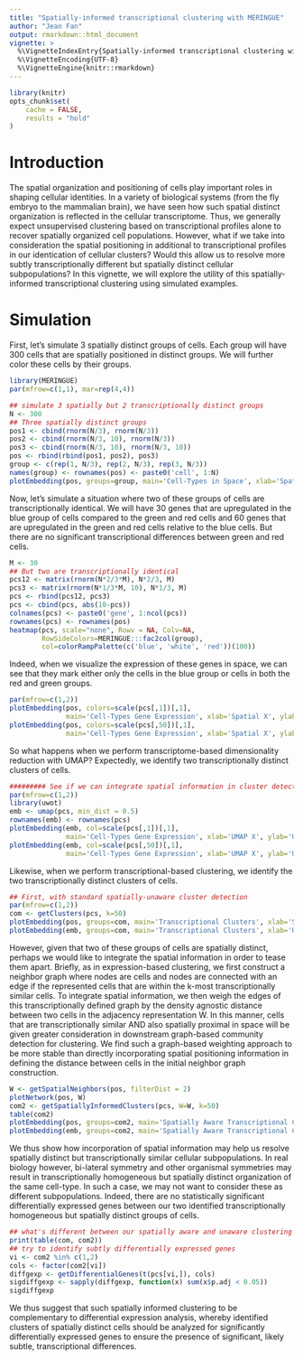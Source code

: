 ```yaml
---
title: "Spatially-informed transcriptional clustering with MERINGUE"
author: "Jean Fan"
output: rmarkdown::html_document
vignette: >
  %\VignetteIndexEntry{Spatially-informed transcriptional clustering with MERINGUE}
  %\VignetteEncoding{UTF-8}
  %\VignetteEngine{knitr::rmarkdown}
---
```


```r
library(knitr)
opts_chunk$set(
    cache = FALSE, 
    results = "hold"
)
```

# Introduction

The spatial organization and positioning of cells play important roles in shaping cellular identities. In a variety of biological systems (from the fly embryo to the mammalian brain), we have seen how such spatial distinct organization is reflected in the cellular transcriptome. Thus, we generally expect unsupervised clustering based on transcriptional profiles alone to recover spatially organized cell populations. However, what if we take into consideration the spatial positioning in additional to transcriptional profiles in our identication of cellular clusters? Would this allow us to resolve more subtly transcriptionally different but spatially distinct cellular subpopulations? In this vignette, we will explore the utility of this spatially-informed transcriptional clustering using simulated examples. 

# Simulation

First, let's simulate 3 spatially distinct groups of cells. Each group will have 300 cells that are spatially positioned in distinct groups. We will further color these cells by their groups. 

```r
library(MERINGUE)
par(mfrow=c(1,1), mar=rep(4,4))

## simulate 3 spatially but 2 transcriptionally distinct groups
N <- 300
## Three spatially distinct groups
pos1 <- cbind(rnorm(N/3), rnorm(N/3))
pos2 <- cbind(rnorm(N/3, 10), rnorm(N/3))
pos3 <- cbind(rnorm(N/3, 10), rnorm(N/3, 10))
pos <- rbind(rbind(pos1, pos2), pos3)
group <- c(rep(1, N/3), rep(2, N/3), rep(3, N/3))
names(group) <- rownames(pos) <- paste0('cell', 1:N)
plotEmbedding(pos, groups=group, main='Cell-Types in Space', xlab='Spatial X', ylab='Spatial Y')
```
Now, let's simulate a situation where two of these groups of cells are transcriptionally identical. We will have 30 genes that are upregulated in the blue group of cells compared to the green and red cells and 60 genes that are upregulated in the green and red cells relative to the blue cells. But there are no significant transcriptional differences between green and red cells. 

```r
M <- 30
## But two are transcriptionally identical
pcs12 <- matrix(rnorm(N*2/3*M), N*2/3, M)
pcs3 <- matrix(rnorm(N*1/3*M, 10), N*1/3, M)
pcs <- rbind(pcs12, pcs3)
pcs <- cbind(pcs, abs(10-pcs))
colnames(pcs) <- paste0('gene', 1:ncol(pcs))
rownames(pcs) <- rownames(pos)
heatmap(pcs, scale="none", Rowv = NA, Colv=NA,
        RowSideColors=MERINGUE:::fac2col(group),
        col=colorRampPalette(c('blue', 'white', 'red'))(100))
```

Indeed, when we visualize the expression of these genes in space, we can see that they mark either only the cells in the blue group or cells in both the red and green groups.

```r
par(mfrow=c(1,2))
plotEmbedding(pos, colors=scale(pcs[,1])[,1],
              main='Cell-Types Gene Expression', xlab='Spatial X', ylab='Spatial Y')
plotEmbedding(pos, colors=scale(pcs[,50])[,1],
              main='Cell-Types Gene Expression', xlab='Spatial X', ylab='Spatial Y')
```

So what happens when we perform transcriptome-based dimensionality reduction with UMAP? Expectedly, we identify two transcriptionally distinct clusters of cells. 

```r
######### See if we can integrate spatial information in cluster detection
par(mfrow=c(1,2))
library(uwot)
emb <- umap(pcs, min_dist = 0.5)
rownames(emb) <- rownames(pcs)
plotEmbedding(emb, col=scale(pcs[,1])[,1], 
              main='Cell-Types Gene Expression', xlab='UMAP X', ylab='UMAP Y')
plotEmbedding(emb, col=scale(pcs[,50])[,1],
              main='Cell-Types Gene Expression', xlab='UMAP X', ylab='UMAP Y')
```

Likewise, when we perform transcriptional-based clustering, we identify the two transcriptionally distinct clusters of cells. 
```r
## First, with standard spatially-unaware cluster detection
par(mfrow=c(1,2))
com <- getClusters(pcs, k=50)
plotEmbedding(pos, groups=com, main='Transcriptional Clusters', xlab='Spatial X', ylab='Spatial Y')
plotEmbedding(emb, groups=com, main='Transcriptional Clusters', xlab='UMAP X', ylab='UMAP Y')
```

However, given that two of these groups of cells are spatially distinct, perhaps we would like to integrate the spatial information in order to tease them apart. Briefly, as in expression-based clustering, we first construct a neighbor graph where nodes are cells and nodes are connected with an edge if the represented cells that are within the k-most transcriptionally similar cells. To integrate spatial information, we then weigh the edges of this transcriptionally defined graph by the density agnostic distance between two cells in the adjacency representation W. In this manner, cells that are transcriptionally similar AND also spatially proximal in space will be given greater consideration in downstream graph-based community detection for clustering. We find such a graph-based weighting approach to be more stable than directly incorporating spatial positioning information in defining the distance between cells in the initial neighbor graph construction.

```r
W <- getSpatialNeighbors(pos, filterDist = 2)
plotNetwork(pos, W)
com2 <- getSpatiallyInformedClusters(pcs, W=W, k=50)
table(com2)
plotEmbedding(pos, groups=com2, main='Spatially Aware Transcriptional Clusters', xlab='Spatial X', ylab='Spatial Y')
plotEmbedding(emb, groups=com2, main='Spatially Aware Transcriptional Clusters', xlab='UMAP X', ylab='UMAP Y')
```

We thus show how incorporation of spatial information may help us resolve spatially distinct but transcriptionally similar cellular subpopulations. In real biology however, bi-lateral symmetry and other organismal symmetries may result in transcriptionally homogeneous but spatially distinct organization of the same cell-type. In such a case, we may not want to consider these as different subpopulations. Indeed, there are no statistically significant differentially expressed genes between our two identified transcriptionally homogeneous but spatially distinct groups of cells.

```r
## what's different between our spatially aware and unaware clustering
print(table(com, com2))
## try to identify subtly differentially expressed genes
vi <- com2 %in% c(1,2)
cols <- factor(com2[vi])
diffgexp <- getDifferentialGenes(t(pcs[vi,]), cols)
sigdiffgexp <- sapply(diffgexp, function(x) sum(x$p.adj < 0.05))
sigdiffgexp
```

We thus suggest that such spatially informed clustering to be complementary to differential expression analysis, whereby identified clusters of spatially distinct cells should be analyzed for significantly differentially expressed genes to ensure the presence of significant, likely subtle, transcriptional differences. 

